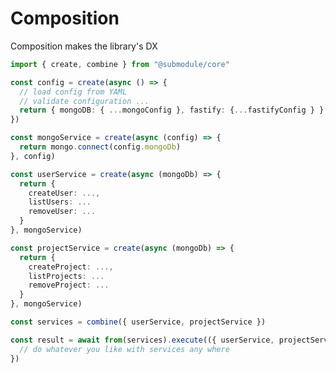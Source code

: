 # Composition

Composition makes the library's DX

```typescript filename="submodule.ts"
import { create, combine } from "@submodule/core"

const config = create(async () => {
  // load config from YAML
  // validate configuration ...
  return { mongoDB: { ...mongoConfig }, fastify: {...fastifyConfig } }
})

const mongoService = create(async (config) => {
  return mongo.connect(config.mongoDb)
}, config)

const userService = create(async (mongoDb) => {
  return {
    createUser: ...,
    listUsers: ...
    removeUser: ...
  }
}, mongoService)

const projectService = create(async (mongoDb) => {
  return {
    createProject: ...,
    listProjects: ...
    removeProject: ...
  }
}, mongoService)

const services = combine({ userService, projectService }) 

const result = await from(services).execute(({ userService, projectService }) => {
  // do whatever you like with services any where
})
```